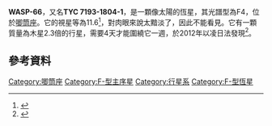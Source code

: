 {{Infobox Star
 | bgcolour = yellow
 | name = WASP-66
 | image = 
 | caption = 
 | observation_data = yes <ref name=SIMBAD/>
 | epoch = [[J2000.0|J2000.0]] <ref name=SIMBAD/>
 | constellation = [[唧筒座|唧筒座]] <ref name=SIMBAD/>
 | ra = {{RA|10|32|54.001}} <ref name=SIMBAD/>
 | dec = {{DEC|-34|59|23.37}} <ref name=SIMBAD/>
 | apparent_magnitude = 11.6<ref name=SIMBAD/>
 | absolute_magnitude = 
 | spectral=F4
}}
'''WASP-66'''，又名'''TYC 7193-1804-1'''，是一顆像太陽的恆星，其光譜型為F4，位於[[唧筒座|唧筒座]]。它的視星等為11.6<ref name=SIMBAD>{{cite web|url = http://simbad.u-strasbg.fr/simbad/sim-id?Ident=wasp+66&NbIdent=1&Radius=2&Radius.unit=arcmin&submit=submit+id|title = TYC 7193-1804-1 -- Star|work = SIMBAD Astronomical Database|publisher = Centre de Données astronomiques de Strasbourg|accessdate = 20 March 2015|archive-date = 2016-09-20|archive-url = https://web.archive.org/web/20160920123709/http://simbad.u-strasbg.fr/simbad/sim-id?Ident=wasp+66&NbIdent=1&Radius=2&Radius.unit=arcmin&submit=submit+id}}</ref>，對肉眼來說太黯淡了，因此不能看見。它有一顆質量為木星2.3倍的行星，需要4天才能圍繞它一週，於2012年以凌日法發現<ref>{{cite journal|author=Hellier, Coel; Anderson, D. R.; Collier Cameron, A.; Doyle, A. P.; Fumel, A.; Gillon, M.; Jehin, E.; Lendl, M.; Maxted, P. F. L.; Pepe, F.; Pollacco, D.; Queloz, D.; Ségransan, D.; Smalley, B.; Smith, A. M. S.; Southworth, J.; Triaud, A. H. M. J.; Udry, S.; West, R. G.|date=2012|title=Seven transiting hot Jupiters from WASP-South, Euler and TRAPPIST: WASP-47b, WASP-55b, WASP-61b, WASP-62b, WASP-63b, WASP-66b and WASP-67b|journal=Monthly Notices of the Royal Astronomical Society|volume=426|issue=1|pages=439-50|doi=10.1111/j.1365-2966.2012.21780.x|bibcode=2012MNRAS.426..739H|arxiv = 1204.5095 }}</ref>。

==參考資料==
{{reflist}}

[[Category:唧筒座|Category:唧筒座]]
[[Category:F-型主序星|Category:F-型主序星]]
[[Category:行星系|Category:行星系]]
[[Category:F-型恆星|Category:F-型恆星]]